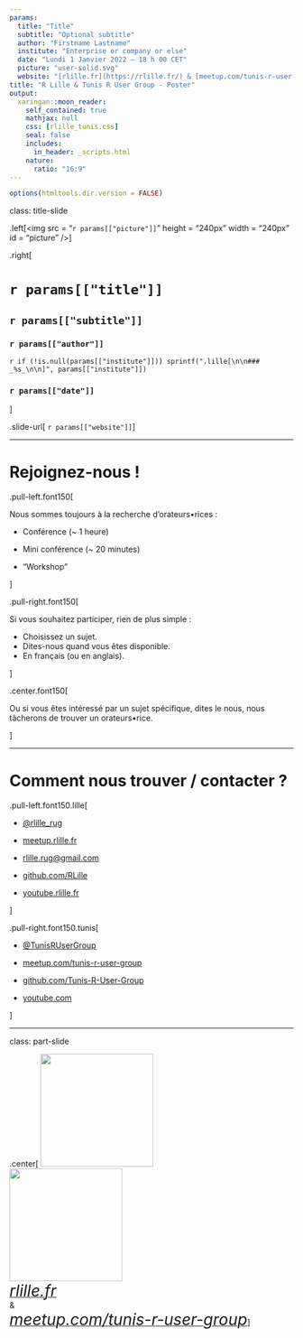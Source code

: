 ```yaml
---
params:
  title: "Title"
  subtitle: "Optional subtitle"
  author: "Firstname Lastname"
  institute: "Enterprise or company or else"
  date: "Lundi 1 Janvier 2022 – 18 h 00 CET"
  picture: "user-solid.svg"
  website: "[rlille.fr](https://rlille.fr/) & [meetup.com/tunis-r-user-group](https://www.meetup.com/tunis-r-user-group/)"
title: "R Lille & Tunis R User Group - Poster"
output:
  xaringan::moon_reader:
    self_contained: true
    mathjax: null
    css: [rlille_tunis.css]
    seal: false
    includes:
      in_header: _scripts.html
    nature:
      ratio: "16:9"
---
```


```r
options(htmltools.dir.version = FALSE)
```

class: title-slide

.left[<img src = "`r params[["picture"]]`" height = "240px" width = "240px" id = "picture" />]

.right[

# `r params[["title"]]`

## `r params[["subtitle"]]`

### `r params[["author"]]`

`r if (!is.null(params[["institute"]])) sprintf(".lille[\n\n### _%s_\n\n]", params[["institute"]]) `

### `r params[["date"]]`

]

.slide-url[
`r params[["website"]]`
]

---

# Rejoignez-nous !

.pull-left.font150[

Nous sommes toujours à la recherche d’orateurs•rices :

+ Conférence (~ 1 heure)

+ Mini conférence (~ 20 minutes)

+ "Workshop"

]

.pull-right.font150[

Si vous souhaitez participer, rien de plus simple :

- Choisissez un sujet.
- Dites-nous quand vous êtes disponible.
- En français (ou en anglais).

]

.center.font150[

Ou si vous êtes intéressé par un sujet spécifique, dites le nous, nous tâcherons de trouver un orateurs•rice.

]

---

# Comment nous trouver / contacter ?


.pull-left.font150.lille[

- [<i class = "fab fa-twitter lille"></i> @rlille_rug](https://twitter.com/rlille_rug)

- [<i class = "fab fa-meetup lille"></i> meetup.rlille.fr](http://meetup.rlille.fr/)

- [<i class = "fas fa-envelope lille"></i> rlille.rug@gmail.com](mailto:rlille.rug@gmail.com)

- [<i class = "fab fa-github lille"></i> github.com/RLille](https://github.com/RLille)

- [<i class = "fab fa-youtube lille"></i> youtube.rlille.fr](http://youtube.rlille.fr)

]

.pull-right.font150.tunis[

- [<i class = "fab fa-twitter tunis"></i> @TunisRUserGroup](https://twitter.com/TunisRUserGroup)

- [<i class = "fab fa-meetup tunis"></i> meetup.com/tunis-r-user-group](https://www.meetup.com/tunis-r-user-group)

- [<i class = "fab fa-github tunis"></i> github.com/Tunis-R-User-Group](https://github.com/Tunis-R-User-Group)

- [<i class = "fab fa-youtube tunis"></i> youtube.com](https://www.youtube.com/channel/UCyf1AvRK4gmfRUJjeBNMauA)

]

---
class: part-slide

.center[
<img src="https://raw.githubusercontent.com/Tunis-R-User-Group/Lille-Tunis-Meetups/main/assets/rlille_tunis.svg" width = "200px"/></br>
<img src="https://raw.githubusercontent.com/RLille/logos/main/RConsortium_Horizontal_Pantone.png" width = "200px"/>
</br>
<a href="https://rlille.fr/" target="_blank"><i style='font-size: 200%; color: var(--lille-colour);'>rlille.fr</i></a>
<br>&<br>
<a href="https://www.meetup.com/tunis-r-user-group/" target="_blank"><i style='font-size: 200%; color: var(--tunis-colour);'>meetup.com/tunis-r-user-group</i></a>
]